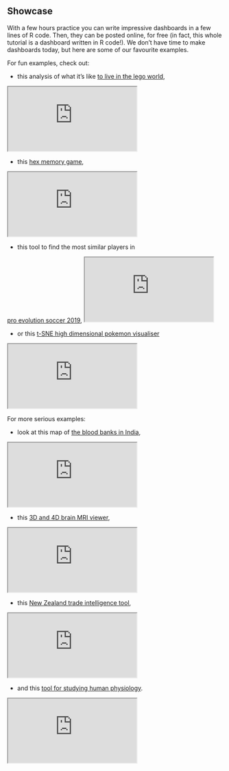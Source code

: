 
## Showcase

With a few hours practice you can write impressive dashboards in a few lines of R code. Then, they can be posted online, for free (in fact, this whole tutorial is a dashboard written in R code!). We don't have time to make dashboards today, but here are some of our favourite examples.

For fun examples, check out:

* this analysis of what it's like
[to live in the lego world](https://shiny.rstudio.com/gallery/lego-world.html), 

<iframe class="showcase" src="https://shiny.rstudio.com/gallery/lego-world.html">
</iframe>
* this [hex memory game](https://shiny.rstudio.com/gallery/hex-memory.html),

<iframe class="showcase" src="https://shiny.rstudio.com/gallery/hex-memory.html">
</iframe>
* this tool to find the most similar players in 

[pro evolution soccer 2019](https://shiny.rstudio.com/gallery/soccer-player-similarity.html),
<iframe class="showcase" src="https://shiny.rstudio.com/gallery/soccer-player-similarity.html">
</iframe>

* or this 
[t-SNE high dimensional pokemon visualiser](https://jkunst.com/flexdashboard-highcharter-examples/pokemon/)

<iframe class="showcase" src="https://jkunst.com/flexdashboard-highcharter-examples/pokemon/">
</iframe>

For more serious examples: 

* look at this map of
[the blood banks in India](https://shiny.rstudio.com/gallery/india-blood-banks.html),

<iframe class="showcase" src="https://shiny.rstudio.com/gallery/india-blood-banks.html">
</iframe>
* this [3D and 4D brain MRI viewer](https://shiny.rstudio.com/gallery/mri-images.html),

<iframe class="showcase" src="https://shiny.rstudio.com/gallery/mri-images.html">
</iframe>
* this [New Zealand trade intelligence tool](https://shiny.rstudio.com/gallery/nz-trade-dash.html),  

<iframe class="showcase" src="https://shiny.rstudio.com/gallery/nz-trade-dash.html">
</iframe>
* and this [tool for studying human physiology](https://dgranjon.shinyapps.io/entry_level/).

<iframe class="showcase" src="https://dgranjon.shinyapps.io/entry_level/">
</iframe>
